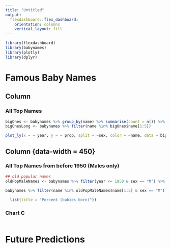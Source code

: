 ```yaml
---
title: "Untitled"
output: 
  flexdashboard::flex_dashboard:
    orientation: columns
    vertical_layout: fill
---
```


```r
library(flexdashboard)
library(babynames)
library(plotly)
library(dplyr)
```

# Famous Baby Names

## Column {data-width=550}

### All Top Names

```r
bigOnes <- babynames %>% group_by(name) %>% summarise(count = n()) %>% top_n(n = 20)
bigOnesLong <- babynames %>% filter(name %in% bigOnes$name[1:5])
```

```r
plot_ly(x = ~ year, y = ~ prop, split = ~sex, color = ~name, data = bigOnesLong) %>% add_lines() %>% config(displayModeBar = FALSE) %>% layout(yaxis = list(title = "Percent (babies born)"))
```

## Column {data-width = 450}

### All Top Names from before 1950 (Males only)

```r
## old popular names
oldPopMaleNames <- babynames %>% filter(year <= 1950 & sex == "M") %>% group_by(name) %>% summarise(count = n()) %>% top_n(n = 5)

babynames %>% filter(name %in% oldPopMaleNames$name[1:5] & sex == "M") %>% plot_ly(x = ~ year, y = ~ prop,
                                                                                      split = ~name) %>% add_lines() %>% config(displayModeBar = FALSE) %>% layout(yaxis = 
  list(title = "Percent (babies born)"))
```

### Chart C

```r

```

# Future Predictions
